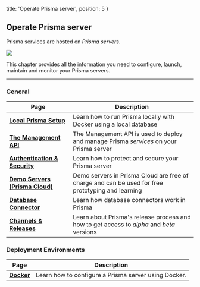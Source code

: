 
  title: 'Operate Prisma server',
  position: 5
}

## Operate Prisma server

Prisma services are hosted on _Prisma servers_.

![](https://i.imgur.com/xMXxsku.png)

This chapter provides all the information you need to configure, launch, maintain and monitor your Prisma servers.

---

### General

| Page | Description |
| -- | --- |
| [**Local Prisma Setup**](je3i) | Learn how to run Prisma locally with Docker using a local database |
| [**The Management API**](foe1) | The Management API is used to deploy and manage Prisma _services_ on your Prisma server |
| [**Authentication & Security**](kke4) | Learn how to protect and secure your Prisma server |
| [**Demo Servers (Prisma Cloud)**](jfr3) | Demo servers in Prisma Cloud are free of charge and can be used for free prototyping and learning |
| [**Database Connector**](jgfs) | Learn how database connectors work in Prisma |
| [**Channels & Releases**](oje2) | Learn about Prisma's release process and how to get access to _alpha_ and _beta_ versions |

### Deployment Environments

| Page | Description |
| -- | --- |
| [**Docker**](rty1) | Learn how to configure a Prisma server using Docker. |